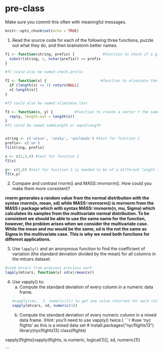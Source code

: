 # pre-class


Make sure you commit this often with meaningful messages. 



```r
knitr::opts_chunk$set(echo = TRUE)
```


1. Read the source code for each of the following three functions, puzzle out what they do, and then brainstorm better names.

```r
f1 <- function(string, prefix) {             #function to check if a given prefix appears in a string of characters
  substr(string, 1, nchar(prefix)) == prefix
}

#f1 could also be named check.prefix

f2 <- function(x) {                         #function to eliminate the last value of a vector and return a new vector
  if (length(x) <= 1) return(NULL)
  x[-length(x)]
}

#f2 could also be named eliminate.last

f3 <- function(x, y) {          #function to create a vector Y the same length as vector x (by repetition or otherwise)
  rep(y, length.out = length(x))
}
#f3 could be named sameLength or equalLength


string <- c('unsun', 'unsky', 'unclouds') #test for function 1
prefix<- c('un')
f1(string, prefix)

x <- c(2,3,4) #test for function 2
f2(x) 

y<- c(5,6) #test for function 3 (y needed to be of a different length to show the purpose of f3)
f3(x,y)
```

2. Compare and contrast rnorm() and MASS::mvrnorm(). How could you make them more consistent?

**rnorm generates a random value from the normal distribution with the syntax rnorm(n, mean, sd) while MASS::mvrnorm() is mvrnorm from the MASS r package which with syntax MASS::mvnorm(n, mu, Sigma) which calculates its samples from the multivariate normal distribution. To be consistent we should be able to use the same name for the function, however, the problem arises when we consider the multivariate case. While the mean and mu would be the same, sd is the not the same as Sigma in the multivariate case. This is why we need both functions for different applications.**  

3. Use `lapply()` and an anonymous function to find the coefficient of variation (the standard deviation divided by the mean) for all columns in the mtcars dataset. 
```r
#used mtcars from previous preclass work
lapply(mtcars, function(x) sd(x)/mean(x)) 
```

4. Use vapply() to:
    a. Compute the standard deviation of every column in a numeric data frame.
```r
#vapply(vec, .f, numeric(1)) to get one value returned for each column
vapply(mtcars, sd, numeric(1)) 
```
  
    b. Compute the standard deviation of every numeric column in a mixed data frame. (Hint: you’ll need to use vapply() twice.)
```r
#use 'nyc flights' as this is a mixed data set
# install.packages("nycflights13")
library(nycflights13)
 class(flights)

vapply(flights[vapply(flights, is.numeric, logical(1))], sd, numeric(1))

```
    

